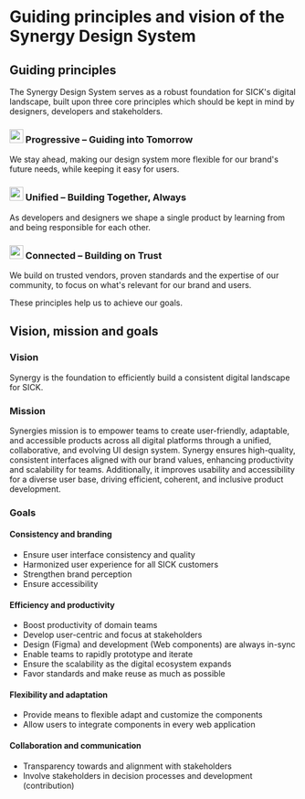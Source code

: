 
<Meta title="Principles and vision" />

# Guiding principles and vision of the Synergy Design System

## Guiding principles

<p style={{fontSize: "large"}}>The Synergy Design System serves as a robust foundation for SICK's digital landscape, built upon three core principles which should be kept in mind by designers, developers and stakeholders.</p>


### <img src="/progressive.svg" height="24"/> Progressive – Guiding into Tomorrow
We stay ahead, making our design system more flexible for our brand's future needs, while keeping it easy for users.
### <img src="/unified.svg" height="24"/> Unified – Building Together, Always
As developers and designers we shape a single product by learning from and being responsible for each other.
### <img src="/connected.svg" height="24"/> Connected – Building on Trust
We build on trusted vendors, proven standards and the expertise of our community, to focus on what's relevant for our brand and users.

These principles help us to achieve our goals.


## Vision, mission and goals

### Vision
<p style={{fontSize: "large"}}>Synergy is the foundation to efficiently build a consistent digital landscape for SICK.</p>

### Mission

Synergies mission is to empower teams to create user-friendly, adaptable, and accessible products across all digital platforms through a unified, collaborative, and evolving UI design system.
Synergy ensures high-quality, consistent interfaces aligned with our brand values, enhancing productivity and scalability for teams.
Additionally, it improves usability and accessibility for a diverse user base, driving efficient, coherent, and inclusive product development.

### Goals

#### Consistency and branding
- Ensure user interface consistency and quality
- Harmonized user experience for all SICK customers 
- Strengthen brand perception
- Ensure accessibility

#### Efficiency and productivity
- Boost productivity of domain teams
- Develop user-centric and focus at stakeholders
- Design (Figma) and development (Web components) are always in-sync
- Enable teams to rapidly prototype and iterate
- Ensure the scalability as the digital ecosystem expands
- Favor standards and make reuse as much as possible

#### Flexibility and adaptation
- Provide means to flexible adapt and customize the components
- Allow users to integrate components in every web application

#### Collaboration and communication
- Transparency towards and alignment with stakeholders
- Involve stakeholders in decision processes and development (contribution)
